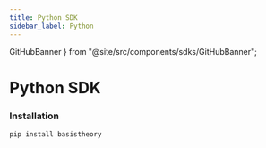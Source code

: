 ```yaml
---
title: Python SDK
sidebar_label: Python
---
```


  GitHubBanner
} from "@site/src/components/sdks/GitHubBanner";

# Python SDK

<GitHubBanner
  title="Python SDK"
  icon="python"
  organization="basis-theory"
  repository="basistheory-python"
/>

### Installation

```python showLineNumbers
pip install basistheory
```